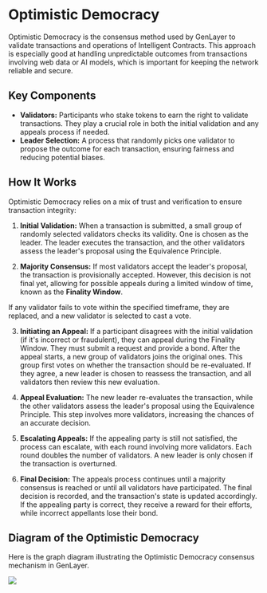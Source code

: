 # Optimistic Democracy

Optimistic Democracy is the consensus method used by GenLayer to validate transactions and operations of Intelligent Contracts. This approach is especially good at handling unpredictable outcomes from transactions involving web data or AI models, which is important for keeping the network reliable and secure.

## Key Components

- **Validators:** Participants who stake tokens to earn the right to validate transactions. They play a crucial role in both the initial validation and any appeals process if needed.
- **Leader Selection:** A process that randomly picks one validator to propose the outcome for each transaction, ensuring fairness and reducing potential biases.

## How It Works

Optimistic Democracy relies on a mix of trust and verification to ensure transaction integrity:

1. **Initial Validation:** When a transaction is submitted, a small group of randomly selected validators checks its validity. One is chosen as the leader. The leader executes the transaction, and the other validators assess the leader's proposal using the Equivalence Principle.

2. **Majority Consensus:** If most validators accept the leader's proposal, the transaction is provisionally accepted. However, this decision is not final yet, allowing for possible appeals during a limited window of time, known as the **Finality Window**.


<Callout>
  If any validator fails to vote within the specified timeframe, they are replaced, and a new validator is selected to cast a vote.
</Callout>

3. **Initiating an Appeal:** If a participant disagrees with the initial validation (if it's incorrect or fraudulent), they can appeal during the Finality Window. They must submit a request and provide a bond. After the appeal starts, a new group of validators joins the original ones. This group first votes on whether the transaction should be re-evaluated. If they agree, a new leader is chosen to reassess the transaction, and all validators then review this new evaluation.

4. **Appeal Evaluation:** The new leader re-evaluates the transaction, while the other validators assess the leader's proposal using the Equivalence Principle. This step involves more validators, increasing the chances of an accurate decision.

5. **Escalating Appeals:** If the appealing party is still not satisfied, the process can escalate, with each round involving more validators. Each round doubles the number of validators. A new leader is only chosen if the transaction is overturned.

6. **Final Decision:** The appeals process continues until a majority consensus is reached or until all validators have participated. The final decision is recorded, and the transaction's state is updated accordingly. If the appealing party is correct, they receive a reward for their efforts, while incorrect appellants lose their bond.

## Diagram of the Optimistic Democracy
Here is the graph diagram illustrating the Optimistic Democracy consensus mechanism in GenLayer.


<Image src="/optimistic-democracy.png" width={600} height={600} />

